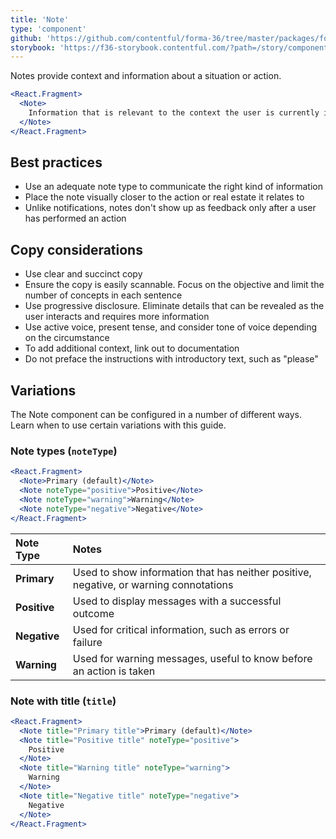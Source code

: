 ```yaml
---
title: 'Note'
type: 'component'
github: 'https://github.com/contentful/forma-36/tree/master/packages/forma-36-react-components/src/components/Note'
storybook: 'https://f36-storybook.contentful.com/?path=/story/components-note--default'
---
```


Notes provide context and information about a situation or action.

```jsx
<React.Fragment>
  <Note>
    Information that is relevant to the context the user is currently in.
  </Note>
</React.Fragment>
```

## Best practices

- Use an adequate note type to communicate the right kind of information
- Place the note visually closer to the action or real estate it relates to
- Unlike notifications, notes don't show up as feedback only after a user has performed an action

## Copy considerations

- Use clear and succinct copy
- Ensure the copy is easily scannable. Focus on the objective and limit the number of concepts in each sentence
- Use progressive disclosure. Eliminate details that can be revealed as the user interacts and requires more information
- Use active voice, present tense, and consider tone of voice depending on the circumstance
- To add additional context, link out to documentation
- Do not preface the instructions with introductory text, such as "please"

## Variations

The Note component can be configured in a number of different ways. Learn when to use certain variations with this guide.

### Note types (`noteType`)

```jsx
<React.Fragment>
  <Note>Primary (default)</Note>
  <Note noteType="positive">Positive</Note>
  <Note noteType="warning">Warning</Note>
  <Note noteType="negative">Negative</Note>
</React.Fragment>
```

| Note Type    | Notes                                                                                 |
| :----------- | :------------------------------------------------------------------------------------ |
| **Primary**  | Used to show information that has neither positive, negative, or warning connotations |
| **Positive** | Used to display messages with a successful outcome                                    |
| **Negative** | Used for critical information, such as errors or failure                              |
| **Warning**  | Used for warning messages, useful to know before an action is taken                   |

### Note with title (`title`)

```jsx
<React.Fragment>
  <Note title="Primary title">Primary (default)</Note>
  <Note title="Positive title" noteType="positive">
    Positive
  </Note>
  <Note title="Warning title" noteType="warning">
    Warning
  </Note>
  <Note title="Negative title" noteType="negative">
    Negative
  </Note>
</React.Fragment>
```
